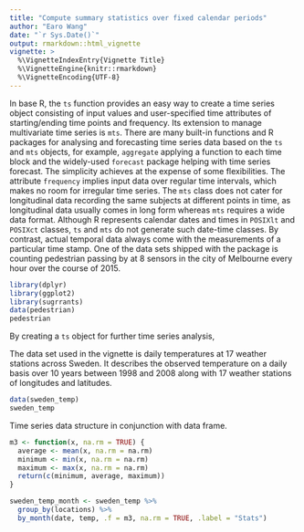 ```yaml
---
title: "Compute summary statistics over fixed calendar periods"
author: "Earo Wang"
date: "`r Sys.Date()`"
output: rmarkdown::html_vignette
vignette: >
  %\VignetteIndexEntry{Vignette Title}
  %\VignetteEngine{knitr::rmarkdown}
  %\VignetteEncoding{UTF-8}
---
```


In base R, the `ts` function provides an easy way to create a time series object
consisting of input values and user-specified time attributes of
starting/ending time points and frequency. Its extension to manage multivariate
time series is `mts`. There are many built-in functions and R packages for
analysing and forecasting time series data based on the `ts` and `mts` objects,
for example, `aggregate` applying a function to each time block and the
widely-used `forecast` package helping with time series forecast. The simplicity
achieves at the expense of some flexibilities. The attribute `frequency` implies
input data over regular time intervals, which makes no room for irregular time
series. The `mts` class does not cater for longitudinal data recording the same
subjects at different points in time, as longitudinal data usually comes in long
form whereas `mts` requires a wide data format. Although R represents calendar
dates and times in `POSIXlt` and `POSIXct` classes, `ts` and `mts` do not
generate such date-time classes. By contrast, actual temporal data always come
with the measurements of a particular time stamp. One of the data sets shipped
with the package is counting pedestrian passing by at 8 sensors in the city of
Melbourne every hour over the course of 2015.

```r
library(dplyr)
library(ggplot2)
library(sugrrants)
data(pedestrian)
pedestrian
```

By creating a `ts` object for further time series analysis,

The data set used in the vignette is daily temperatures at 17 weather stations
across Sweden. It describes the observed temperature on a daily basis over 10
years between 1998 and 2008 along with 17 weather stations of longitudes and
latitudes. 

```r
data(sweden_temp)
sweden_temp
```

Time series data structure in conjunction with data frame.

```r
m3 <- function(x, na.rm = TRUE) {
  average <- mean(x, na.rm = na.rm)
  minimum <- min(x, na.rm = na.rm)
  maximum <- max(x, na.rm = na.rm)
  return(c(minimum, average, maximum))
}
```

```r
sweden_temp_month <- sweden_temp %>% 
  group_by(locations) %>% 
  by_month(date, temp, .f = m3, na.rm = TRUE, .label = "Stats")
```

